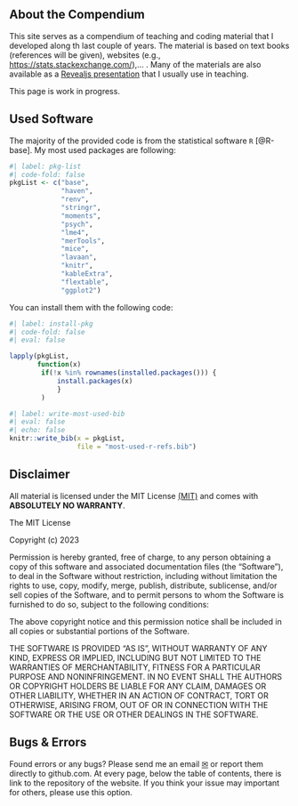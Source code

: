 


## About the Compendium

This site serves as a compendium of teaching and coding material that I developed along th last couple of years. The material is based on text books (references will be given), websites (e.g., <https://stats.stackexchange.com/>),... . Many of the materials are also available as a [Revealjs presentation](https://quarto.org/docs/presentations/revealjs/) that I usually use in teaching.

:::{.callout-warning}
This page is work in progress.
:::

## Used Software

The majority of the provided code is from the statistical software `R` [@R-base]. My most used packages are following:

```r
#| label: pkg-list
#| code-fold: false
pkgList <- c("base",
             "haven",
             "renv",
             "stringr",
             "moments",
             "psych",
             "lme4",
             "merTools",
             "mice",
             "lavaan",
             "knitr",
             "kableExtra",
             "flextable",
             "ggplot2")
```

You can install them with the following code: 

```r
#| label: install-pkg
#| code-fold: false
#| eval: false

lapply(pkgList,
       function(x) 
        if(!x %in% rownames(installed.packages())) {
            install.packages(x)
            }
        )

```


```r
#| label: write-most-used-bib
#| eval: false
#| echo: false
knitr::write_bib(x = pkgList,
                 file = "most-used-r-refs.bib")


```

## Disclaimer

All material is licensed under the MIT License [(MIT)](https://en.wikipedia.org/wiki/MIT_License) and comes with **ABSOLUTELY NO WARRANTY**. 

:::{.callout-important collapse="false"}
The MIT License

Copyright (c) 2023

Permission is hereby granted, free of charge, to any person obtaining a copy of this software and associated documentation files (the "Software"), to deal in the Software without restriction, including without limitation the rights to use, copy, modify, merge, publish, distribute, sublicense, and/or sell copies of the Software, and to permit persons to whom the Software is furnished to do so, subject to the following conditions:

The above copyright notice and this permission notice shall be included in all copies or substantial portions of the Software.

THE SOFTWARE IS PROVIDED "AS IS", WITHOUT WARRANTY OF ANY KIND, EXPRESS OR IMPLIED, INCLUDING BUT NOT LIMITED TO THE WARRANTIES OF MERCHANTABILITY, FITNESS FOR A PARTICULAR PURPOSE AND NONINFRINGEMENT. IN NO EVENT SHALL THE AUTHORS OR COPYRIGHT HOLDERS BE LIABLE FOR ANY CLAIM, DAMAGES OR OTHER LIABILITY, WHETHER IN AN ACTION OF CONTRACT, TORT OR OTHERWISE, ARISING FROM, OUT OF OR IN CONNECTION WITH THE SOFTWARE OR THE USE OR OTHER DEALINGS IN THE SOFTWARE.

:::

## Bugs & Errors

Found errors or any bugs? Please send me an email [&#9993;](mailto:sven.rieger@uni-tuebingen.de) or report them directly to github.com. At every page, below the table of contents, there is link to the repository of the website. If you think your issue may important for others, please use this option. 
 